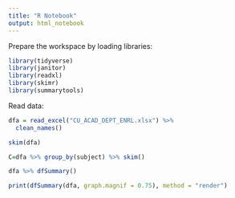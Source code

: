 ```yaml
---
title: "R Notebook"
output: html_notebook
---
```


Prepare the workspace by loading libraries:

```r
library(tidyverse)
library(janitor)
library(readxl)
library(skimr)
library(summarytools)
```

Read data:

```r
dfa = read_excel("CU_ACAD_DEPT_ENRL.xlsx") %>%
  clean_names()
```

```r
skim(dfa)
```

```r
C=dfa %>% group_by(subject) %>% skim()
```

```r
dfa %>% dfSummary()
```
```r
print(dfSummary(dfa, graph.magnif = 0.75), method = "render")
```
